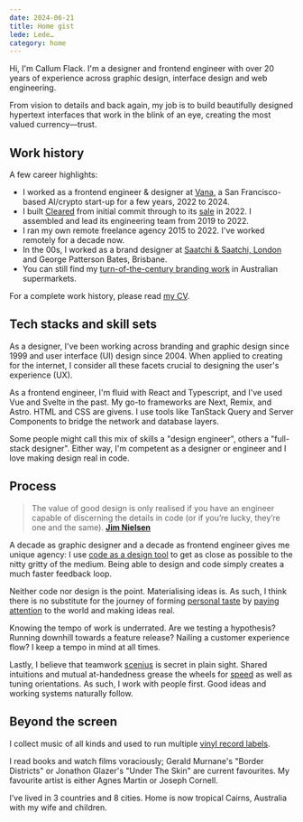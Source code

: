 ```yaml
---
date: 2024-06-21
title: Home gist
lede: Lede…
category: home
---
```


Hi, I'm Callum Flack. I'm a designer and frontend engineer with over 20 years of experience across graphic design, interface design and web engineering.

From vision to details and back again, my job is to build beautifully designed hypertext interfaces that work in the blink of an eye, creating the most valued currency—trust.

<Available />

<Contact />

## Work history

A few career highlights:

- I worked as a frontend engineer & designer at [Vana](vana), a San Francisco-based AI/crypto start-up for a few years, 2022 to 2024.
- I built [Cleared](https://getcleared.com/) from initial commit through to its [sale](https://www.crunchbase.com/acquisition/femd-acquires-cleared--a1f894e0) in 2022. I assembled and lead its engineering team from 2019 to 2022.
- I ran my own remote freelance agency 2015 to 2022. I've worked remotely for a decade now.
- In the 00s, I worked as a brand designer at [Saatchi & Saatchi, London](https://saatchi.co.uk/) and George Patterson Bates, Brisbane.
- You can still find my [turn-of-the-century branding work](breaka) in Australian supermarkets.

For a complete work history, please read [my CV](https://read.cv/callum).

## Tech stacks and skill sets

As a designer, I've been working across branding and graphic design since 1999 and user interface (UI) design since 2004. When applied to creating for the internet, I consider all these facets crucial to designing the user's experience (UX).

As a frontend engineer, I'm fluid with React and Typescript, and I've used Vue and Svelte in the past. My go-to frameworks are Next, Remix, and Astro. HTML and CSS are givens. I use tools like TanStack Query and Server Components to bridge the network and database layers.

Some people might call this mix of skills a "design engineer", others a "full-stack designer". Either way, I'm competent as a designer or engineer and I love making design real in code.

## Process

> The value of good design is only realised if you have an engineer capable of discerning the details in code (or if you’re lucky, they’re one and the same).
> **[Jim Nielsen](https://twitter.com/jimniels/status/1623568177635667969)**

A decade as graphic designer and a decade as frontend engineer gives me unique agency: I use [code as a design tool](/designers-should-code) to get as close as possible to the nitty gritty of the medium. Being able to design and code simply creates a much faster feedback loop.

Neither code nor design is the point. Materialising ideas is. As such, I think there is no substitute for the journey of forming [personal taste](/the-matter-of-taste) by [paying attention](/the-instantaneous-language-of-beauty) to the world and making ideas real.

Knowing the tempo of work is underrated. Are we testing a hypothesis? Running downhill towards a feature release? Nailing a customer experience flow? I keep a tempo in mind at all times.

Lastly, I believe that teamwork [scenius](/creativity-starts-with-love-and-theft) is secret in plain sight. Shared intuitions and mutual at-handedness grease the wheels for [speed](https://twitter.com/patrickc/status/1380556517208825856) as well as tuning orientations. As such, I work with people first. Good ideas and working systems naturally follow.

## Beyond the screen

I collect music of all kinds and used to run multiple [vinyl record labels](https://www.discogs.com/artist/2452856-Callum-Flack).

I read books and watch films voraciously; Gerald Murnane's "Border Districts" or Jonathon Glazer's "Under The Skin" are current favourites. My favourite artist is either Agnes Martin or Joseph Cornell.

I’ve lived in 3 countries and 8 cities. Home is now tropical Cairns, Australia with my wife and children.
